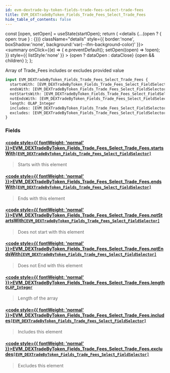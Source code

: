 ```yaml
---
id: evm-dextrade-by-token-fields-trade-fees-select-trade-fees
title: EVM_DEXTradeByToken_Fields_Trade_Fees_Select_Trade_Fees
hide_table_of_contents: false
---
```







  const [open, setOpen] = useState(startOpen);
  return (
    <details {...(open ? { open: true } : {})} className="details" style={{ border:'none', boxShadow:'none', background:'var(--ifm-background-color)' }}>
      <summary
        onClick={(e) => {
          e.preventDefault();
          setOpen((open) => !open);
        }}
        style={{ listStyle:'none' }}
      >
      {open ? dataOpen : dataClose}
      </summary>
      {open && children}
    </details>
  );
};








Array of Trade_Fees includes or excludes provided value


```graphql
input EVM_DEXTradeByToken_Fields_Trade_Fees_Select_Trade_Fees {
  startsWith: [EVM_DEXTradeByToken_Fields_Trade_Fees_Select_FieldSelector]
  endsWith: [EVM_DEXTradeByToken_Fields_Trade_Fees_Select_FieldSelector]
  notStartsWith: [EVM_DEXTradeByToken_Fields_Trade_Fees_Select_FieldSelector]
  notEndsWith: [EVM_DEXTradeByToken_Fields_Trade_Fees_Select_FieldSelector]
  length: OLAP_Integer
  includes: [EVM_DEXTradeByToken_Fields_Trade_Fees_Select_FieldSelector]
  excludes: [EVM_DEXTradeByToken_Fields_Trade_Fees_Select_FieldSelector]
}
```




### Fields

#### [<code style={{ fontWeight: 'normal' }}>EVM_DEXTradeByToken_Fields_Trade_Fees_Select_Trade_Fees.<b>startsWith</b></code>](#)<Bullet />[`[EVM_DEXTradeByToken_Fields_Trade_Fees_Select_FieldSelector]`](/docs/graphql-reference/inputs/evm-dextrade-by-token-fields-trade-fees-select-field-selector) <Badge class="badge badge--secondary" text="list"/> <Badge class="badge badge--secondary" text="input"/> 
> 
> 
> Starts with this element
> 

#### [<code style={{ fontWeight: 'normal' }}>EVM_DEXTradeByToken_Fields_Trade_Fees_Select_Trade_Fees.<b>endsWith</b></code>](#)<Bullet />[`[EVM_DEXTradeByToken_Fields_Trade_Fees_Select_FieldSelector]`](/docs/graphql-reference/inputs/evm-dextrade-by-token-fields-trade-fees-select-field-selector) <Badge class="badge badge--secondary" text="list"/> <Badge class="badge badge--secondary" text="input"/> 
> 
> 
> Ends with this element
> 

#### [<code style={{ fontWeight: 'normal' }}>EVM_DEXTradeByToken_Fields_Trade_Fees_Select_Trade_Fees.<b>notStartsWith</b></code>](#)<Bullet />[`[EVM_DEXTradeByToken_Fields_Trade_Fees_Select_FieldSelector]`](/docs/graphql-reference/inputs/evm-dextrade-by-token-fields-trade-fees-select-field-selector) <Badge class="badge badge--secondary" text="list"/> <Badge class="badge badge--secondary" text="input"/> 
> 
> 
> Does not start with this element
> 

#### [<code style={{ fontWeight: 'normal' }}>EVM_DEXTradeByToken_Fields_Trade_Fees_Select_Trade_Fees.<b>notEndsWith</b></code>](#)<Bullet />[`[EVM_DEXTradeByToken_Fields_Trade_Fees_Select_FieldSelector]`](/docs/graphql-reference/inputs/evm-dextrade-by-token-fields-trade-fees-select-field-selector) <Badge class="badge badge--secondary" text="list"/> <Badge class="badge badge--secondary" text="input"/> 
> 
> 
> Does not End with this element
> 

#### [<code style={{ fontWeight: 'normal' }}>EVM_DEXTradeByToken_Fields_Trade_Fees_Select_Trade_Fees.<b>length</b></code>](#)<Bullet />[`OLAP_Integer`](/docs/graphql-reference/inputs/olap-integer) <Badge class="badge badge--secondary" text="input"/> 
> 
> 
> Length of the array
> 

#### [<code style={{ fontWeight: 'normal' }}>EVM_DEXTradeByToken_Fields_Trade_Fees_Select_Trade_Fees.<b>includes</b></code>](#)<Bullet />[`[EVM_DEXTradeByToken_Fields_Trade_Fees_Select_FieldSelector]`](/docs/graphql-reference/inputs/evm-dextrade-by-token-fields-trade-fees-select-field-selector) <Badge class="badge badge--secondary" text="list"/> <Badge class="badge badge--secondary" text="input"/> 
> 
> 
> Includes this element
> 

#### [<code style={{ fontWeight: 'normal' }}>EVM_DEXTradeByToken_Fields_Trade_Fees_Select_Trade_Fees.<b>excludes</b></code>](#)<Bullet />[`[EVM_DEXTradeByToken_Fields_Trade_Fees_Select_FieldSelector]`](/docs/graphql-reference/inputs/evm-dextrade-by-token-fields-trade-fees-select-field-selector) <Badge class="badge badge--secondary" text="list"/> <Badge class="badge badge--secondary" text="input"/> 
> 
> 
> Excludes this element
> 



